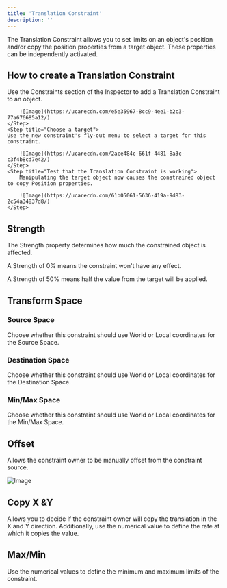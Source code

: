 ```yaml
---
title: 'Translation Constraint'
description: ''
---
```



The Translation Constraint allows you to set limits on an object's position and/or copy the position properties from a target object. These properties can be independently activated.

<YouTube id="i6OAPcqcPBw" />

## How to create a Translation Constraint  

<Steps>
    <Step title="Add a Translation Constraint to an object">
    Use the Constraints section of the Inspector to add a Translation Constraint to an object.

        ![Image](https://ucarecdn.com/e5e35967-8cc9-4ee1-b2c3-77a676685a12/)
    </Step>
    <Step title="Choose a target">
    Use the new constraint's fly-out menu to select a target for this constraint.

        ![Image](https://ucarecdn.com/2ace484c-661f-4481-8a3c-c3f4b8cd7e42/)
    </Step>
    <Step title="Test that the Translation Constraint is working">
        Manipulating the target object now causes the constrained object to copy Position properties.

        ![Image](https://ucarecdn.com/61b05061-5636-419a-9d83-2c54a34837d8/)
    </Step>
</Steps>

## Strength 

The Strength property determines how much the constrained object is affected.

A Strength of 0% means the constraint won't have any effect.

A Strength of 50% means half the value from the target will be applied.

## Transform Space 

### Source Space 

Choose whether this constraint should use World or Local coordinates for the Source Space.

### Destination Space 

Choose whether this constraint should use World or Local coordinates for the Destination Space.

### Min/Max Space

Choose whether this constraint should use World or Local coordinates for the Min/Max Space.

## Offset 

Allows the constraint owner to be manually offset from the constraint source.

![Image](https://ucarecdn.com/caac6969-e4b6-4bdb-877d-fe548833fd90/)

## Copy X &Y 

Allows you to decide if the constraint owner will copy the translation in the X and Y direction. Additionally, use the numerical value to define the rate at which it copies the value.

## Max/Min 

Use the numerical values to define the minimum and maximum limits of the constraint.